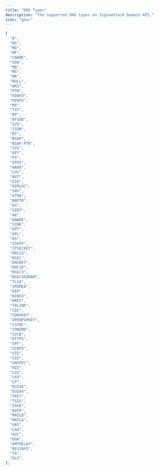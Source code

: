 ```yaml
---
title: "DNS Types"
description: "The supported DNS types on JigsawStack Domain API."
icon: "gear"
---
```


```javascript
[
  "A",
  "NS",
  "MD",
  "MF",
  "CNAME",
  "SOA",
  "MB",
  "MG",
  "MR",
  "NULL",
  "WKS",
  "PTR",
  "HINFO",
  "MINFO",
  "MX",
  "TXT",
  "RP",
  "AFSDB",
  "X25",
  "ISDN",
  "RT",
  "NSAP",
  "NSAP-PTR",
  "SIG",
  "KEY",
  "PX",
  "GPOS",
  "AAAA",
  "LOC",
  "NXT",
  "EID",
  "NIMLOC",
  "SRV",
  "ATMA",
  "NAPTR",
  "KX",
  "CERT",
  "A6",
  "DNAME",
  "SINK",
  "OPT",
  "APL",
  "DS",
  "SSHFP",
  "IPSECKEY",
  "RRSIG",
  "NSEC",
  "DNSKEY",
  "DHCID",
  "NSEC3",
  "NSEC3PARAM",
  "TLSA",
  "SMIMEA",
  "HIP",
  "NINFO",
  "RKEY",
  "TALINK",
  "CDS",
  "CDNSKEY",
  "OPENPGPKEY",
  "CSYNC",
  "ZONEMD",
  "SVCB",
  "HTTPS",
  "SPF",
  "UINFO",
  "UID",
  "GID",
  "UNSPEC",
  "NID",
  "L32",
  "L64",
  "LP",
  "EUI48",
  "EUI64",
  "TKEY",
  "TSIG",
  "IXFR",
  "AXFR",
  "MAILB",
  "MAILA",
  "URI",
  "CAA",
  "AVC",
  "DOA",
  "AMTRELAY",
  "RESINFO",
  "TA",
  "DLV",
];
```
